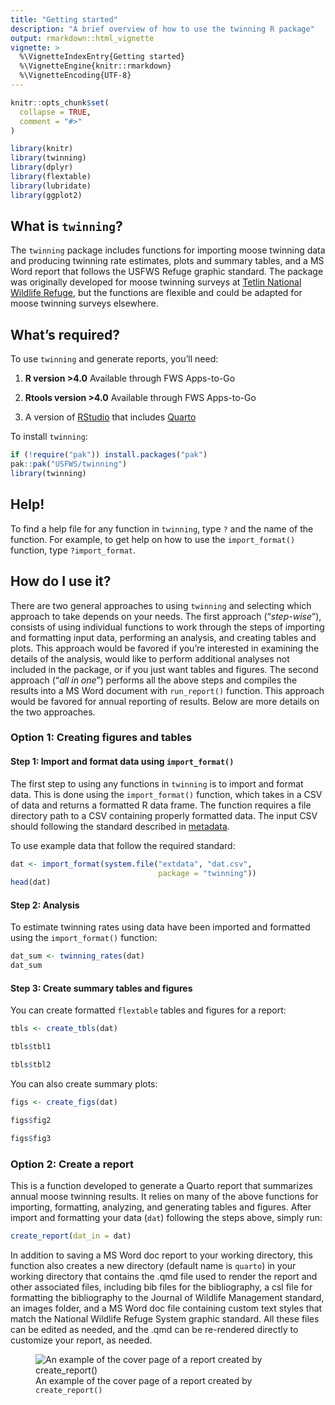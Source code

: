 ```yaml
---
title: "Getting started"
description: "A brief overview of how to use the twinning R package"
output: rmarkdown::html_vignette
vignette: >
  %\VignetteIndexEntry{Getting started}
  %\VignetteEngine{knitr::rmarkdown}
  %\VignetteEncoding{UTF-8}
---
```


```r
knitr::opts_chunk$set(
  collapse = TRUE,
  comment = "#>"
)
```

```r
library(knitr)
library(twinning)
library(dplyr)
library(flextable)
library(lubridate)
library(ggplot2)
```


## What is `twinning`?

The `twinning` package includes functions for importing moose twinning data and producing twinning rate estimates, plots and summary tables, and a MS Word report that follows the USFWS Refuge graphic standard. The package was originally developed for moose twinning surveys at [Tetlin National Wildlife Refuge](https://iris.fws.gov/APPS/ServCat/Reference/Profile/145850), but the functions are flexible and could be adapted for moose twinning surveys elsewhere. 


## What's required?

To use `twinning` and generate reports, you’ll need:

1.  **R version \>4.0** Available through FWS Apps-to-Go

2.  **Rtools version \>4.0** Available through FWS Apps-to-Go

3. A version of [RStudio](https://posit.co/download/rstudio-desktop/) that includes [Quarto](https://quarto.org/)

To install `twinning`:  

``` r
if (!require("pak")) install.packages("pak")  
pak::pak("USFWS/twinning")  
library(twinning)
```


## Help!

To find a help file for any function in `twinning`, type `?` and the name of the function. For example, to get help on how to use the `import_format()` function, type `?import_format`. 

## How do I use it?  

There are two general approaches to using `twinning` and selecting which approach to take depends on your needs. The first approach ("*step-wise*"), consists of using individual functions to work through the steps of importing and formatting input data, performing an analysis, and creating tables and plots. This approach would be favored if you're interested in examining the details of the analysis, would like to perform additional analyses not included in the package, or if you just want tables and figures. The second approach ("*all in one*") performs all the above steps and compiles the results into a MS Word document with `run_report()` function. This approach would be favored for annual reporting of results. Below are more details on the two approaches.


### Option 1: Creating figures and tables

#### Step 1: Import and format data using `import_format()`

The first step to using any functions in `twinning` is to import and format data. This is done using the `import_format()` function, which takes in a CSV of data and returns a formatted R data frame. The function requires a file directory path to a CSV containing properly formatted data. The input CSV should following the standard described in [metadata](https://iris.fws.gov/APPS/ServCat/Reference/Profile/179584).

To use example data that follow the required standard:

``` r
dat <- import_format(system.file("extdata", "dat.csv", 
                                 package = "twinning"))
head(dat)
```


#### Step 2: Analysis

To estimate twinning rates using data have been imported and formatted using the `import_format()` function:

``` r
dat_sum <- twinning_rates(dat)
dat_sum
```


#### Step 3: Create summary tables and figures

You can create formatted `flextable` tables and figures for a report:

``` r
tbls <- create_tbls(dat)
```

``` r
tbls$tbl1
```

``` r
tbls$tbl2
```

You can also create summary plots:

``` r
figs <- create_figs(dat)
```

``` r
figs$fig2
```

``` r
figs$fig3
```


### Option 2: Create a report

This is a function developed to generate a Quarto report that summarizes annual moose twinning results. It relies on many of the above functions for importing, formatting, analyzing, and generating tables and figures. After import and formatting your data (`dat`) following the steps above, simply run:

```r
create_report(dat_in = dat)
```

In addition to saving a MS Word doc report to your working directory, this function also creates a new directory (default name is `quarto`) in your working directory that contains the .qmd file used to render the report and other associated files, including bib files for the bibliography, a csl file for formatting the bibliography to the Journal of Wildlife Management standard, an images folder, and a MS Word doc file containing custom text styles that match the National Wildlife Refuge System graphic standard. All these files can be edited as needed, and the .qmd can be re-rendered directly to customize your report, as needed.

![An example of the cover page of a report created by `create_report()`](./images/report.png){fig-alt="The cover page of an example report created from the create_report function."}
